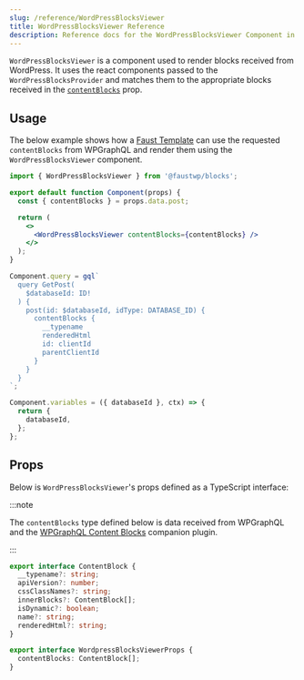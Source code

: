 ```yaml
---
slug: /reference/WordPressBlocksViewer
title: WordPressBlocksViewer Reference
description: Reference docs for the WordPressBlocksViewer Component in Faust.
---
```


`WordPressBlocksViewer` is a component used to render blocks received from WordPress. It uses the react components passed to the `WordPressBlocksProvider` and matches them to the appropriate blocks received in the [`contentBlocks`](#props) prop.

## Usage

The below example shows how a [Faust Template](/docs/templates) can use the requested `contentBlocks` from WPGraphQL and render them using the `WordPressBlocksViewer` component.

```jsx {1,9,13} title="wp-blocks/CoreColumn.jsx"
import { WordPressBlocksViewer } from '@faustwp/blocks';

export default function Component(props) {
  const { contentBlocks } = props.data.post;

  return (
    <>
      <WordPressBlocksViewer contentBlocks={contentBlocks} />
    </>
  );
}

Component.query = gql`
  query GetPost(
    $databaseId: ID!
  ) {
    post(id: $databaseId, idType: DATABASE_ID) {
      contentBlocks {
        __typename
        renderedHtml
        id: clientId
        parentClientId
      }
    }
  }
`;

Component.variables = ({ databaseId }, ctx) => {
  return {
    databaseId,
  };
};
```

## Props

Below is `WordPressBlocksViewer`'s props defined as a TypeScript interface:

:::note

The `contentBlocks` type defined below is data received from WPGraphQL and the [WPGraphQL Content Blocks](https://github.com/wpengine/wp-graphql-content-blocks) companion plugin.

:::

```ts
export interface ContentBlock {
  __typename?: string;
  apiVersion?: number;
  cssClassNames?: string;
  innerBlocks?: ContentBlock[];
  isDynamic?: boolean;
  name?: string;
  renderedHtml?: string;
}

export interface WordpressBlocksViewerProps {
  contentBlocks: ContentBlock[];
}
```
